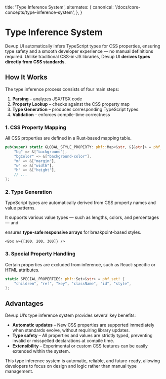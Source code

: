   title: 'Type Inference System',
  alternates: {
    canonical: '/docs/core-concepts/type-inference-system',
  },
}

# Type Inference System

Devup UI automatically infers TypeScript types for CSS properties, ensuring type safety and a smooth developer experience — no manual definitions required.
Unlike traditional CSS-in-JS libraries, Devup UI **derives types directly from CSS standards**.

## How It Works

The type inference process consists of four main steps:

1. **Parsing** – analyzes JSX/TSX code
2. **Property Lookup** – checks against the CSS property map
3. **Type Generation** – produces corresponding TypeScript types
4. **Validation** – enforces compile-time correctness

### 1. CSS Property Mapping

All CSS properties are defined in a Rust-based mapping table.

```rust
pub(super) static GLOBAL_STYLE_PROPERTY: phf::Map<&str, &[&str]> = phf_map! {
    "bg" => &["background"],
    "bgColor" => &["background-color"],
    "m" => &["margin"],
    "w" => &["width"],
    "h" => &["height"],
    // ...
};

```

### 2. Type Generation

TypeScript types are automatically derived from CSS property names and value patterns.

It supports various value types — such as lengths, colors, and percentages — and

ensures **type-safe responsive arrays** for breakpoint-based styles.

```tsx
<Box w={[100, 200, 300]} />
```

### 3. Special Property Handling

Certain properties are excluded from inference, such as React-specific or HTML attributes.

```rust
static SPECIAL_PROPERTIES: phf::Set<&str> = phf_set! {
    "children", "ref", "key", "className", "id", "style",
};

```

## Advantages

Devup UI’s type inference system provides several key benefits:

- **Automatic updates** – New CSS properties are supported immediately when standards evolve, without requiring library updates.
- **Type safety** – All properties and values are strictly typed, preventing invalid or misspelled declarations at compile time.
- **Extensibility** – Experimental or custom CSS features can be easily extended within the system.

This type inference system is automatic, reliable, and future-ready, allowing developers to focus on design and logic rather than manual type management.
